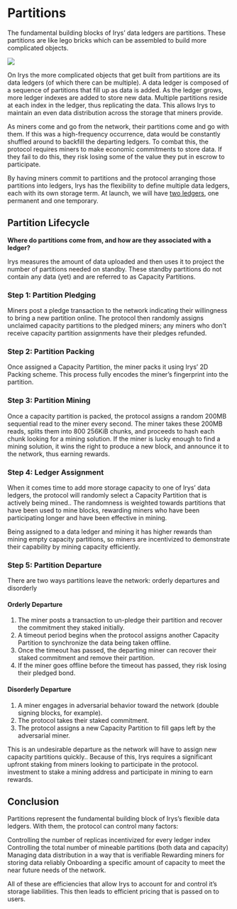 
# Partitions

The fundamental building blocks of Irys’ <a className="underline decoration-dashed" id="ledger">data ledgers</a> are partitions. These partitions are like lego bricks which can be assembled to build more complicated objects.

![](/diagrams/protocol/partitions.png)

On Irys the more complicated objects that get built from partitions are its data ledgers (of which there can be multiple). A data ledger is composed of a sequence of partitions that fill up as data is added. As the ledger grows, more ledger indexes are added to store new data. Multiple partitions reside at each index in the ledger, thus replicating the data. This allows Irys to maintain an even data distribution across the storage that miners provide.

As miners come and go from the network, their partitions come and go with them. If this was a high-frequency occurrence, data would be constantly shuffled around to backfill the departing ledgers. To combat this, the protocol requires miners to make economic commitments to store data. If they fail to do this, they risk losing some of the value they put in escrow to participate.

By having miners commit to partitions and the protocol arranging those partitions into ledgers, Irys has the flexibility to define multiple data ledgers, each with its own storage term. At launch, we will have [two ledgers](/protocol/ledgers), one permanent and one temporary.

## Partition Lifecycle

<div className="w-full ">
	<SimpleRiveViewer
		src="/diagrams/architecture/irys-docs-capacity-mining.riv"
		width={1920}
		height={1080}
		stateMachine="Capacity-Mining"
	/>
</div>

**Where do partitions come from, and how are they associated with a ledger?**

Irys measures the amount of data uploaded and then uses it to project the number of partitions needed on standby. These standby partitions do not contain any data (yet) and are referred to as Capacity Partitions.

### Step 1: Partition Pledging

Miners post a pledge transaction to the network indicating their willingness to bring a new partition online. The protocol then randomly assigns unclaimed capacity partitions to the pledged miners; any miners who don’t receive capacity partition assignments have their pledges refunded.

### Step 2: Partition Packing

Once assigned a Capacity Partition, the miner packs it using Irys’ 2D Packing scheme. This process fully encodes the miner’s fingerprint into the partition.

### Step 3: Partition Mining

Once a capacity partition is packed, the protocol assigns a random 200MB sequential read to the miner every second. The miner takes these 200MB reads, splits them into 800 256KiB chunks, and proceeds to hash each chunk looking for a mining solution. If the miner is lucky enough to find a mining solution, it wins the right to produce a new block, and announce it to the network, thus earning rewards.

### Step 4: Ledger Assignment

When it comes time to add more storage capacity to one of Irys’ data ledgers, the protocol will randomly select a Capacity Partition that is actively being mined.. The randomness is weighted towards partitions that have been used to mine blocks, rewarding miners who have been participating longer and have been effective in mining.

Being assigned to a data ledger and mining it has higher rewards than mining empty capacity partitions, so miners are incentivized to demonstrate their capability by mining capacity efficiently.

### Step 5: Partition Departure

There are two ways partitions leave the network: orderly departures and disorderly

#### Orderly Departure

1. The miner posts a transaction to un-pledge their partition and recover the commitment they staked initially.
2. A timeout period begins when the protocol assigns another Capacity Partition to synchronize the data being taken offline.
3. Once the timeout has passed, the departing miner can recover their staked commitment and remove their partition.
4. If the miner goes offline before the timeout has passed, they risk losing their pledged bond.

#### Disorderly Departure

1. A miner engages in adversarial behavior toward the network (double signing blocks, for example).
2. The protocol takes their staked commitment.
3. The protocol assigns a new Capacity Partition to fill gaps left by the adversarial miner.

This is an undesirable departure as the network will have to assign new capacity partitions quickly.. Because of this, Irys requires a significant upfront staking from miners looking to participate in the protocol. investment to stake a mining address and participate in mining to earn rewards.

## Conclusion

Partitions represent the fundamental building block of Irys’s flexible data ledgers. With them, the protocol can control many factors:

Controlling the number of replicas incentivized for every ledger index
Controlling the total number of mineable partitions (both data and capacity)
Managing data distribution in a way that is verifiable
Rewarding miners for storing data reliably
Onboarding a specific amount of capacity to meet the near future needs of the network.

All of these are efficiencies that allow Irys to account for and control it’s storage liabilities. This then leads to efficient pricing that is passed on to users.
